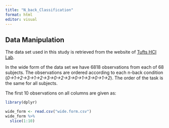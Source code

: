 ```yaml
---
title: "N_back_Classification"
format: html
editor: visual
---
```


## Data Manipulation

The data set used in this study is retrieved from the website of [Tufts HCI Lab](https://tufts-hci-lab.github.io/code_and_datasets/fNIRS2MW.html).

In the wide form of the data set we have 6818 observations from each of 68 subjects. The observations are ordered according to each n-back condition (*0→1→2→3→1→2→3→0→2→3→0→1→3→0→1→2*). The order of the task is the same for all subjects.

The first 10 observations on all columns are given as:

```r
library(dplyr)
```

```r
wide_form <- read.csv("wide.form.csv")
wide_form %>%
  slice(1:10)
```
